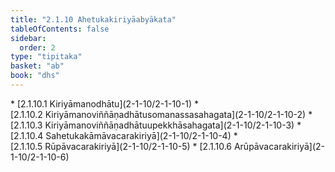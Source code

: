 ```yaml
---
title: "2.1.10 Ahetukakiriyāabyākata"
tableOfContents: false
sidebar:
  order: 2
type: "tipitaka"
basket: "ab"
book: "dhs"
---
```



<DynamicBreadcrumb />



<TableOfContents book="dhs" section="2.1.10">
* [2.1.10.1 Kiriyāmanodhātu](2-1-10/2-1-10-1)
* [2.1.10.2 Kiriyāmanoviññāṇadhātusomanassasahagata](2-1-10/2-1-10-2)
* [2.1.10.3 Kiriyāmanoviññāṇadhātuupekkhāsahagata](2-1-10/2-1-10-3)
* [2.1.10.4 Sahetukakāmāvacarakiriyā](2-1-10/2-1-10-4)
* [2.1.10.5 Rūpāvacarakiriyā](2-1-10/2-1-10-5)
* [2.1.10.6 Arūpāvacarakiriyā](2-1-10/2-1-10-6)
</TableOfContents>